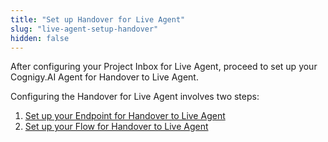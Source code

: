 ```yaml
---
title: "Set up Handover for Live Agent"
slug: "live-agent-setup-handover"
hidden: false
---
```


After configuring your Project Inbox for Live Agent, proceed to set up your Cognigy.AI Agent for Handover to Live Agent.

Configuring the Handover for Live Agent involves two steps:

1. [Set up your Endpoint for Handover to Live Agent](/live-agent/getting-started/live-agent-setup/live-agent-setup-handover-endpoint)
2. [Set up your Flow for Handover to Live Agent](/live-agent/getting-started/live-agent-setup/live-agent-setup-handover-flow)
